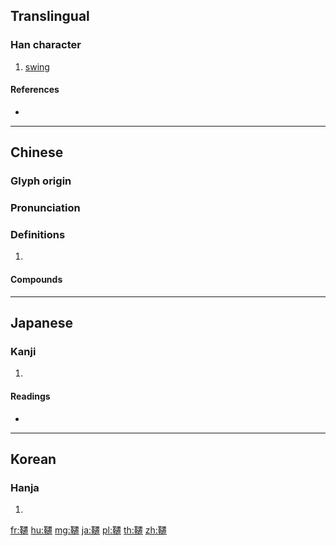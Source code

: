 {{character info/new}}
{{also|千}}
==Translingual==

===Han character===
{{Han char|rn=177|rad=革|as=15|sn=24|four=41531|canj=TJYMU}}

# [[swing]]

====References====
* {{Han ref|kx=1392.290|dkj=43075|dj=1907.200|hdz=74352.190|uh=97C6|ud=38854|bh=C648|bd=50760}}

----

==Chinese==
{{zh-forms|s=千}}

===Glyph origin===
{{Han etym}}

===Pronunciation===
{{zh-pron
|m=qiān
|c=cin1
|mc=y
|oc=y
|cat=
}}

===Definitions===
{{zh-hanzi}}

# {{rfdef|zh}}

====Compounds====
{{zh-der|打鞦韆|水鞦韆|盪鞦韆|鞦韆}}

----

==Japanese==

===Kanji===
{{ja-kanji|grade=|rs=革15}}

# {{defn|lang=ja|sort=革15}}

====Readings====
* {{ja-readings|goon=[[せん]] (sen)|kanon=[[せん]] (sen)|kun=[[とる]] (toru)}}

----

==Korean==

===Hanja===
{{ko-hanja|hangeul=천|eumhun=|rv=cheon|mr=ch'ŏn|y=chen}}

# {{defn|lang=ko|sort=革15}}

[[fr:韆]]
[[hu:韆]]
[[mg:韆]]
[[ja:韆]]
[[pl:韆]]
[[th:韆]]
[[zh:韆]]